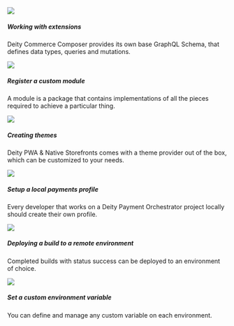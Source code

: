 
<div className="flex brighten">
  <Card variant="horizontal" to="/docs/composer/extensions/about">
    <img src="/docs/img/icons/extending.svg" />
    <div>
      <h5>Working with extensions</h5>
      <p>
       Deity Commerce Composer provides its own base GraphQL Schema, that defines data types, queries and mutations.
      </p>
    </div>
  </Card>
  <Card variant="horizontal" to="/docs/composer/modules/about">
    <img src="/docs/img/icons/diamondsfour.svg" />
    <div>
      <h5>Register a custom module</h5>
      <p>
        A module is a package that contains implementations of all the pieces required to achieve a particular thing.
      </p>
    </div>
  </Card>
</div>
<div className="flex brighten">
  <Card variant="horizontal" to="/docs/storefront/theming/overview">
    <img src="/docs/img/icons/shop.svg" />
    <div>
      <h5>Creating themes</h5>
      <p>
        Deity PWA & Native Storefronts comes with a theme provider out of the box, which can be customized to your needs.
      </p>
    </div>
  </Card>
  <Card variant="horizontal" to="/docs/payments/configuration/config#2-create-a-dpsg-profile">
    <img src="/docs/img/icons/coins.svg" />
    <div>
      <h5>Setup a local payments profile</h5>
      <p>
        Every developer that works on a Deity Payment Orchestrator project locally should create their own profile.
      </p>
    </div>
  </Card>
</div>
<div className="flex mb100 brighten">
  <Card variant="horizontal" to="/docs/console/builds-deployments">
    <img src="/docs/img/icons/deployment.svg" />
    <div>
      <h5>Deploying a build to a remote environment</h5>
      <p>
        Completed builds with status success can be deployed to an environment of choice.
      </p>
    </div>
  </Card>
  <Card variant="horizontal" to="/docs/console/composer/variables">
    <img src="/docs/img/icons/variables.svg" />
    <div>
      <h5>Set a custom environment variable</h5>
      <p>
        You can define and manage any custom variable on each environment.
      </p>
    </div>
  </Card>
</div>